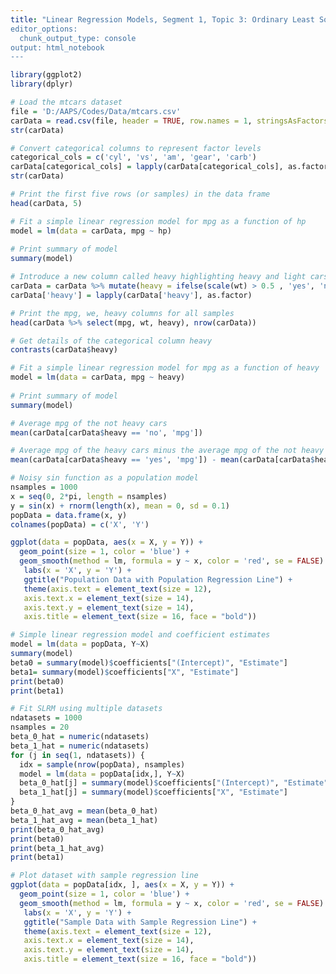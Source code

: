 ```yaml
---
title: "Linear Regression Models, Segment 1, Topic 3: Ordinary Least Squares (OLS) Estimators and Estimates: Interpretations for Continuous and Categorical Predictors & Properties, Prediction Error
editor_options:
  chunk_output_type: console
output: html_notebook
---
```


```r
library(ggplot2)
library(dplyr)
```

```r
# Load the mtcars dataset
file = 'D:/AAPS/Codes/Data/mtcars.csv'
carData = read.csv(file, header = TRUE, row.names = 1, stringsAsFactors = FALSE)
str(carData)
```

```r
# Convert categorical columns to represent factor levels
categorical_cols = c('cyl', 'vs', 'am', 'gear', 'carb')
carData[categorical_cols] = lapply(carData[categorical_cols], as.factor)
str(carData)
```

```r
# Print the first five rows (or samples) in the data frame
head(carData, 5)
```


```r
# Fit a simple linear regression model for mpg as a function of hp
model = lm(data = carData, mpg ~ hp)
           
# Print summary of model
summary(model)
```

```r
# Introduce a new column called heavy highlighting heavy and light cars
carData = carData %>% mutate(heavy = ifelse(scale(wt) > 0.5 , 'yes', 'no'))
carData['heavy'] = lapply(carData['heavy'], as.factor)

# Print the mpg, we, heavy columns for all samples
head(carData %>% select(mpg, wt, heavy), nrow(carData))
```

```r
# Get details of the categorical column heavy
contrasts(carData$heavy)
```

```r
# Fit a simple linear regression model for mpg as a function of heavy
model = lm(data = carData, mpg ~ heavy)
           
# Print summary of model
summary(model)
```

```r
# Average mpg of the not heavy cars
mean(carData[carData$heavy == 'no', 'mpg'])

# Average mpg of the heavy cars minus the average mpg of the not heavy cars
mean(carData[carData$heavy == 'yes', 'mpg']) - mean(carData[carData$heavy == 'no', 'mpg'])
```

```r
# Noisy sin function as a population model
nsamples = 1000
x = seq(0, 2*pi, length = nsamples)
y = sin(x) + rnorm(length(x), mean = 0, sd = 0.1)
popData = data.frame(x, y)
colnames(popData) = c('X', 'Y')

ggplot(data = popData, aes(x = X, y = Y)) +
  geom_point(size = 1, color = 'blue') + 
  geom_smooth(method = lm, formula = y ~ x, color = 'red', se = FALSE) +
   labs(x = 'X', y = 'Y') + 
   ggtitle("Population Data with Population Regression Line") +
   theme(axis.text = element_text(size = 12),
   axis.text.x = element_text(size = 14),
   axis.text.y = element_text(size = 14),
   axis.title = element_text(size = 16, face = "bold"))
```

```r
# Simple linear regression model and coefficient estimates
model = lm(data = popData, Y~X)
summary(model)
beta0 = summary(model)$coefficients["(Intercept)", "Estimate"]
beta1= summary(model)$coefficients["X", "Estimate"]
print(beta0)
print(beta1)
```

```r
# Fit SLRM using multiple datasets
ndatasets = 1000
nsamples = 20
beta_0_hat = numeric(ndatasets)
beta_1_hat = numeric(ndatasets)
for (j in seq(1, ndatasets)) {
  idx = sample(nrow(popData), nsamples)
  model = lm(data = popData[idx,], Y~X)
  beta_0_hat[j] = summary(model)$coefficients["(Intercept)", "Estimate"]
  beta_1_hat[j] = summary(model)$coefficients["X", "Estimate"]
}
beta_0_hat_avg = mean(beta_0_hat)
beta_1_hat_avg = mean(beta_1_hat)
print(beta_0_hat_avg)
print(beta0)
print(beta_1_hat_avg)
print(beta1)
```

```r
# Plot dataset with sample regression line
ggplot(data = popData[idx, ], aes(x = X, y = Y)) +
  geom_point(size = 1, color = 'blue') + 
  geom_smooth(method = lm, formula = y ~ x, color = 'red', se = FALSE) +
   labs(x = 'X', y = 'Y') + 
   ggtitle("Sample Data with Sample Regression Line") +
   theme(axis.text = element_text(size = 12),
   axis.text.x = element_text(size = 14),
   axis.text.y = element_text(size = 14),
   axis.title = element_text(size = 16, face = "bold"))
```
